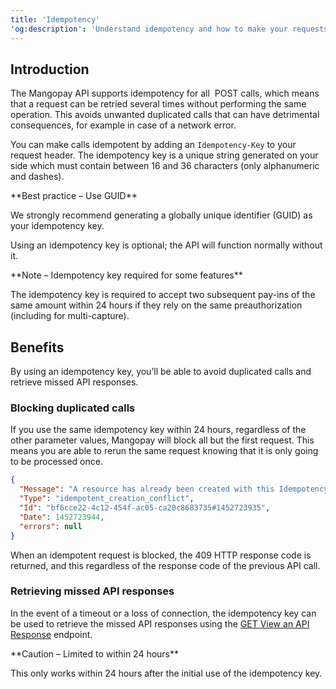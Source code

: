 ```yaml
---
title: 'Idempotency'
'og:description': 'Understand idempotency and how to make your requests idempotent, allowing you to prevent duplicated calls.'
---
```


## Introduction  

The Mangopay API supports idempotency for all  POST calls, which means that a request can be retried several times without performing the same operation. This avoids unwanted duplicated calls that can have detrimental consequences, for example in case of a network error.  

You can make calls idempotent by adding an `Idempotency-Key` to your request header. The idempotency key is a unique string generated on your side which must contain between 16 and 36 characters (only alphanumeric and dashes).  

<Check>  
**Best practice – Use GUID** 
  
We strongly recommend generating a globally unique identifier (GUID) as your idempotency key.  
</Check>  

Using an idempotency key is optional; the API will function normally without it.  

<Note>  
**Note – Idempotency key required for some features** 
  
The idempotency key is required to accept two subsequent pay-ins of the same amount within 24 hours if they rely on the same preauthorization (including for multi-capture).  
</Note>  

## Benefits  

By using an idempotency key, you’ll be able to avoid duplicated calls and retrieve missed API responses.  

### Blocking duplicated calls  

If you use the same idempotency key within 24 hours, regardless of the other parameter values, Mangopay will block all but the first request. This means you are able to rerun the same request knowing that it is only going to be processed once.   

  
```json Response example
{
  "Message": "A resource has already been created with this Idempotency Key",
  "Type": "idempotent_creation_conflict",
  "Id": "bf6cce22-4c12-454f-ac05-ca20c8683735#1452723935",
  "Date": 1452723944,
  "errors": null
}
```  

When an idempotent request is blocked, the 409 HTTP response code is returned, and this regardless of the response code of the previous API call.  

### Retrieving missed API responses  

In the event of a timeout or a loss of connection, the idempotency key can be used to retrieve the missed API responses using the <a href="/api-reference/api-responses/view-api-response">GET View an API Response</a> endpoint.  

<Warning>  
**Caution – Limited to within 24 hours** 
  
This only works within 24 hours after the initial use of the idempotency key.  
</Warning>